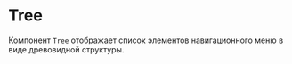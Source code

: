 

<Meta title="Компоненты/Tree" of={TreeStories} />

# Tree

Компонент `Tree` отображает список элементов навигационного меню
в виде древовидной структуры.

<Canvas of={TreeStories.Default} />
